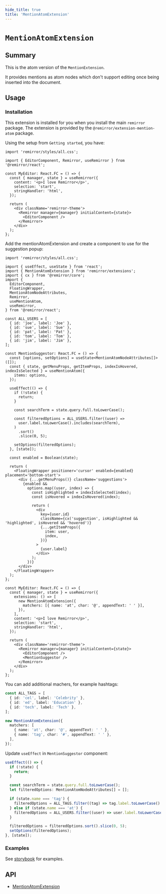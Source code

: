 ```yaml
---
hide_title: true
title: 'MentionAtomExtension'
---
```



# `MentionAtomExtension`

## Summary

This is the atom version of the `MentionExtension`.

It provides mentions as atom nodes which don't support editing once being inserted into the document.

## Usage

### Installation

This extension is installed for you when you install the main `remirror` package. The extension is provided by the `@remirror/extension-mention-atom` package.

Using the setup from `Getting started`, you have:

```tsx
import 'remirror/styles/all.css';

import { EditorComponent, Remirror, useRemirror } from '@remirror/react';

const MyEditor: React.FC = () => {
  const { manager, state } = useRemirror({
    content: '<p>I love Remirror</p>',
    selection: 'start',
    stringHandler: 'html',
  });

  return (
    <div className='remirror-theme'>
      <Remirror manager={manager} initialContent={state}>
        <EditorComponent />
      </Remirror>
    </div>
  );
};
```

Add the mentionAtomExtension and create a component to use for the suggestion popup:

```tsx
import 'remirror/styles/all.css';

import { useEffect, useState } from 'react';
import { MentionAtomExtension } from 'remirror/extensions';
import { cx } from '@remirror/core';
import {
  EditorComponent,
  FloatingWrapper,
  MentionAtomNodeAttributes,
  Remirror,
  useMentionAtom,
  useRemirror,
} from '@remirror/react';

const ALL_USERS = [
  { id: 'joe', label: 'Joe' },
  { id: 'sue', label: 'Sue' },
  { id: 'pat', label: 'Pat' },
  { id: 'tom', label: 'Tom' },
  { id: 'jim', label: 'Jim' },
];

const MentionSuggestor: React.FC = () => {
  const [options, setOptions] = useState<MentionAtomNodeAttributes[]>([]);
  const { state, getMenuProps, getItemProps, indexIsHovered, indexIsSelected } = useMentionAtom({
    items: options,
  });

  useEffect(() => {
    if (!state) {
      return;
    }

    const searchTerm = state.query.full.toLowerCase();

    const filteredOptions = ALL_USERS.filter((user) =>
      user.label.toLowerCase().includes(searchTerm),
    )
      .sort()
      .slice(0, 5);

    setOptions(filteredOptions);
  }, [state]);

  const enabled = Boolean(state);

  return (
    <FloatingWrapper positioner='cursor' enabled={enabled} placement='bottom-start'>
      <div {...getMenuProps()} className='suggestions'>
        {enabled &&
          options.map((user, index) => {
            const isHighlighted = indexIsSelected(index);
            const isHovered = indexIsHovered(index);

            return (
              <div
                key={user.id}
                className={cx('suggestion', isHighlighted && 'highlighted', isHovered && 'hovered')}
                {...getItemProps({
                  item: user,
                  index,
                })}
              >
                {user.label}
              </div>
            );
          })}
      </div>
    </FloatingWrapper>
  );
};

const MyEditor: React.FC = () => {
  const { manager, state } = useRemirror({
    extensions: () => [
      new MentionAtomExtension({
        matchers: [{ name: 'at', char: '@', appendText: ' ' }],
      }),
    ],
    content: '<p>I love Remirror</p>',
    selection: 'start',
    stringHandler: 'html',
  });

  return (
    <div className='remirror-theme'>
      <Remirror manager={manager} initialContent={state}>
        <EditorComponent />
        <MentionSuggestor />
      </Remirror>
    </div>
  );
};
```

You can add additional machers, for example hashtags:

```ts
const ALL_TAGS = [
  { id: 'cel', label: 'Celebrity' },
  { id: 'ed', label: 'Education' },
  { id: 'tech', label: 'Tech' },
];
```

```ts
new MentionAtomExtension({
  matchers: [
    { name: 'at', char: '@', appendText: ' ' },
    { name: 'tag', char: '#', appendText: ' ' },
  ],
});
```

Update `useEffect` in `MentionSuggestor` component:

```ts
useEffect(() => {
  if (!state) {
    return;
  }

  const searchTerm = state.query.full.toLowerCase();
  let filteredOptions: MentionAtomNodeAttributes[] = [];

  if (state.name === 'tag') {
    filteredOptions = ALL_TAGS.filter((tag) => tag.label.toLowerCase().includes(searchTerm));
  } else if (state.name === 'at') {
    filteredOptions = ALL_USERS.filter((user) => user.label.toLowerCase().includes(searchTerm));
  }

  filteredOptions = filteredOptions.sort().slice(0, 5);
  setOptions(filteredOptions);
}, [state]);
```

### Examples

<SocialEditor />

See [storybook](https://remirror.vercel.app/?path=/story/react-hooks-usementionatom--basic) for examples.

## API

- [MentionAtomExtension](../api/extension-mention-atom)
